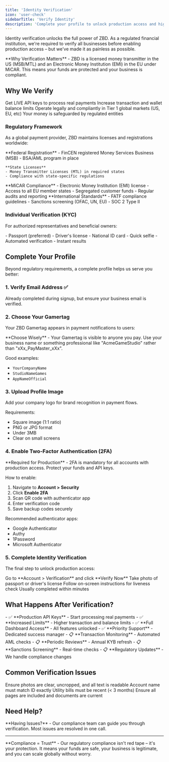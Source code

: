 ```yaml
---
title: 'Identity Verification'
icon: 'user-check'
sidebarTitle: 'Verify Identity'
description: 'Complete your profile to unlock production access and higher limits'
---
```


Identity verification unlocks the full power of ZBD. As a regulated financial institution, we're required to verify all businesses before enabling production access – but we've made it as painless as possible.

<Info>
  **Why Verification Matters** - ZBD is a licensed money transmitter in the US (MSB/MTL) and an Electronic Money Institution (EMI) in the EU under MiCAR. This means your funds are protected and your business is compliant.
</Info>

## Why We Verify

<CardGroup cols={2}>
  <Card title="Unlock Production Access" icon="rocket">
    Get LIVE API keys to process real payments
  </Card>
  <Card title="Higher Limits" icon="chart-line">
    Increase transaction and wallet balance limits
  </Card>
  <Card title="Global Compliance" icon="globe">
    Operate legally and compliantly in Tier 1 global markets (US, EU, etc)
  </Card>
  <Card title="Fund Protection" icon="shield">
    Your money is safeguarded by regulated entities
  </Card>
</CardGroup>

### Regulatory Framework

As a global payment provider, ZBD maintains licenses and registrations worldwide:

<Tabs>
  <Tab title="United States">
    **Federal Registration**
    - FinCEN registered Money Services Business (MSB)
    - BSA/AML program in place
    
    **State Licenses**
    - Money Transmitter Licenses (MTL) in required states
    - Compliance with state-specific regulations
  </Tab>
  <Tab title="European Union">
    **MiCAR Compliance**
    - Electronic Money Institution (EMI) license
    - Access to all EU member states
    - Segregated customer funds
    - Regular audits and reporting
  </Tab>
  <Tab title="Global">
    **International Standards**
    - FATF compliance guidelines
    - Sanctions screening (OFAC, UN, EU)
    - SOC 2 Type II
  </Tab>
</Tabs>

### Individual Verification (KYC)

For authorized representatives and beneficial owners:

<CardGroup cols={2}>
  <Card title="Identity Document" icon="id-card">
    - Passport (preferred)
    - Driver's license
    - National ID card
  </Card>
  <Card title="Liveness Check" icon="camera">
    - Quick selfie
    - Automated verification
    - Instant results
  </Card>
</CardGroup>

## Complete Your Profile

Beyond regulatory requirements, a complete profile helps us serve you better:

### 1. Verify Email Address ✅
Already completed during signup, but ensure your business email is verified.

### 2. Choose Your Gamertag

Your ZBD Gamertag appears in payment notifications to users:

<Warning>
  **Choose Wisely** - Your Gamertag is visible to anyone you pay. Use your business name or something professional like "AcmeGameStudio" rather than "xXx_PayMaster_xXx".
</Warning>

Good examples:
- `YourCompanyName`
- `StudioNameGames`
- `AppNameOfficial`

### 3. Upload Profile Image

Add your company logo for brand recognition in payment flows.

Requirements:
- Square image (1:1 ratio)
- PNG or JPG format
- Under 3MB
- Clear on small screens

### 4. Enable Two-Factor Authentication (2FA)

<Card title="Secure Your Account" icon="shield" color="#dc2626">
  **Required for Production** - 2FA is mandatory for all accounts with production access. Protect your funds and API keys.
</Card>

How to enable:
1. Navigate to **Account > Security**
2. Click **Enable 2FA**
3. Scan QR code with authenticator app
4. Enter verification code
5. Save backup codes securely

Recommended authenticator apps:
- Google Authenticator
- Authy
- 1Password
- Microsoft Authenticator

### 5. Complete Identity Verification

The final step to unlock production access:

<Steps>
  <Step title="Start Verification">
    Go to **Account > Verification** and click **Verify Now**
  </Step>
  <Step title="Upload ID">
    Take photo of passport or driver's license
  </Step>
  <Step title="Take Selfie">
    Follow on-screen instructions for liveness check
  </Step>
  <Step title="Wait for Review">
    Usually completed within minutes
  </Step>
</Steps>

## What Happens After Verification?

<Tabs>
  <Tab title="Immediate Benefits">
    - ✅ **Production API Keys** - Start processing real payments
    - ✅ **Increased Limits** - Higher transaction and balance limits
    - ✅ **Full Dashboard Access** - All features unlocked
    - ✅ **Priority Support** - Dedicated success manager
  </Tab>
  <Tab title="Ongoing Compliance">
    - 📋 **Transaction Monitoring** - Automated AML checks
    - 📋 **Periodic Reviews** - Annual KYB refresh
    - 📋 **Sanctions Screening** - Real-time checks
    - 📋 **Regulatory Updates** - We handle compliance changes
  </Tab>
</Tabs>

## Common Verification Issues

<CardGroup cols={2}>
  <Card title="Document Quality" icon="image">
    Ensure photos are clear, uncropped, and all text is readable
  </Card>
  <Card title="Name Matching" icon="user">
    Account name must match ID exactly
  </Card>
  <Card title="Address Proof" icon="house">
    Utility bills must be recent (< 3 months)
  </Card>
  <Card title="Business Docs" icon="file">
    Ensure all pages are included and documents are current
  </Card>
</CardGroup>

## Need Help?

<Card title="Verification Support" icon="headset" href="https://cal.com/zbdpay">
  **Having Issues?** - Our compliance team can guide you through verification. Most issues are resolved in one call.
</Card>

---

<Info>
  **Compliance = Trust** - Our regulatory compliance isn't red tape – it's your protection. It means your funds are safe, your business is legitimate, and you can scale globally without worry.
</Info>